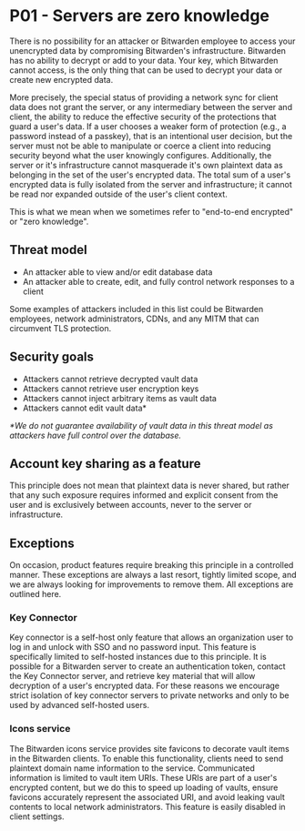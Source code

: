 # P01 - Servers are zero knowledge

There is no possibility for an attacker or Bitwarden employee to access your unencrypted data by
compromising Bitwarden's infrastructure. Bitwarden has no ability to decrypt or add to your data.
Your key, which Bitwarden cannot access, is the only thing that can be used to decrypt your data or
create new encrypted data.

More precisely, the special status of providing a network sync for client data does not grant the
server, or any intermediary between the server and client, the ability to reduce the effective
security of the protections that guard a user's data. If a user chooses a weaker form of protection
(e.g., a password instead of a passkey), that is an intentional user decision, but the server must
not be able to manipulate or coerce a client into reducing security beyond what the user knowingly
configures. Additionally, the server or it's infrastructure cannot masquerade it's own plaintext
data as belonging in the set of the user's encrypted data. The total sum of a user's encrypted data
is fully isolated from the server and infrastructure; it cannot be read nor expanded outside of the
user's client context.

This is what we mean when we sometimes refer to "end-to-end encrypted" or "zero knowledge".

## Threat model

- An attacker able to view and/or edit database data
- An attacker able to create, edit, and fully control network responses to a client

Some examples of attackers included in this list could be Bitwarden employees, network
administrators, CDNs, and any MITM that can circumvent TLS protection.

## Security goals

- Attackers cannot retrieve decrypted vault data
- Attackers cannot retrieve user encryption keys
- Attackers cannot inject arbitrary items as vault data
- Attackers cannot edit vault data\*

_\*We do not guarantee availability of vault data in this threat model as attackers have full
control over the database._

## Account key sharing as a feature

This principle does not mean that plaintext data is never shared, but rather that any such exposure
requires informed and explicit consent from the user and is exclusively between accounts, never to
the server or infrastructure.

## Exceptions

On occasion, product features require breaking this principle in a controlled manner. These
exceptions are always a last resort, tightly limited scope, and we are always looking for
improvements to remove them. All exceptions are outlined here.

### Key Connector

Key connector is a self-host only feature that allows an organization user to log in and unlock with
SSO and no password input. This feature is specifically limited to self-hosted instances due to this
principle. It is possible for a Bitwarden server to create an authentication token, contact the Key
Connector server, and retrieve key material that will allow decryption of a user's encrypted data.
For these reasons we encourage strict isolation of key connector servers to private networks and
only to be used by advanced self-hosted users.

### Icons service

The Bitwarden icons service provides site favicons to decorate vault items in the Bitwarden clients.
To enable this functionality, clients need to send plaintext domain name information to the service.
Communicated information is limited to vault item URIs. These URIs are part of a user's encrypted
content, but we do this to speed up loading of vaults, ensure favicons accurately represent the
associated URI, and avoid leaking vault contents to local network administrators. This feature is
easily disabled in client settings.
